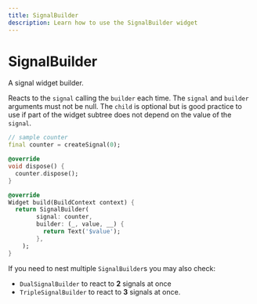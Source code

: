 ```yaml
---
title: SignalBuilder
description: Learn how to use the SignalBuilder widget
---
```


# SignalBuilder

A signal widget builder.

Reacts to the `signal` calling the `builder` each time.
The `signal` and `builder` arguments must not be null.
The `child` is optional but is good practice to use if part of the widget
subtree does not depend on the value of the `signal`.

```dart
// sample counter
final counter = createSignal(0);

@override
void dispose() {
  counter.dispose();
}

@override
Widget build(BuildContext context) {
  return SignalBuilder(
        signal: counter,
        builder: (_, value, __) {
          return Text('$value');
        },
    );
}
```

If you need to nest multiple `SignalBuilder`s you may also check:
- `DualSignalBuilder` to react to __2__ signals at once
- `TripleSignalBuilder` to react to __3__ signals at once.
